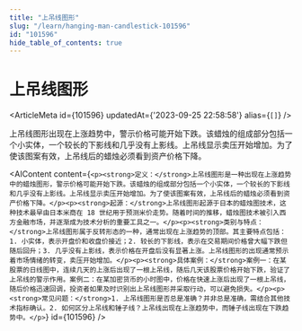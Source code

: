 ```yaml
---
title: "上吊线图形"
slug: "/learn/hanging-man-candlestick-101596"
id: "101596"
hide_table_of_contents: true
---
```



# 上吊线图形

<ArticleMeta id={101596} updatedAt={'2023-09-25 22:58:58'} alias={`[]`} />
<div className='border-solid border-b border-t-0 my-4 border-[var(--ifm-color-gray-300)]' />

上吊线图形出现在上涨趋势中，警示价格可能开始下跌。该蜡烛的组成部分包括一个小实体，一个较长的下影线和几乎没有上影线。上吊线显示卖压开始增加。为了使该图案有效，上吊线后的蜡烛必须看到资产价格下降。

<AIContent content={`<p><strong>定义：</strong>上吊线图形是一种出现在上涨趋势中的蜡烛图形，警示价格可能开始下跌。该蜡烛的组成部分包括一个小实体，一个较长的下影线和几乎没有上影线。上吊线显示卖压开始增加。为了使该图案有效，上吊线后的蜡烛必须看到资产价格下降。</p><p><strong>起源：</strong>上吊线图形起源于日本的蜡烛图技术，这种技术最早由日本米商在 18 世纪用于预测米价走势。随着时间的推移，蜡烛图技术被引入西方金融市场，并逐渐成为技术分析的重要工具之一。</p><p><strong>类别与特点：</strong>上吊线图形属于反转形态的一种，通常出现在上涨趋势的顶部。其主要特点包括：1. 小实体，表示开盘价和收盘价接近；2. 较长的下影线，表示在交易期间价格曾大幅下跌但随后回升；3. 几乎没有上影线，表示价格在开盘后没有显著上涨。上吊线图形的出现通常预示着市场情绪的转变，卖压开始增加。</p><p><strong>具体案例：</strong>案例一：在某股票的日线图中，连续几天的上涨后出现了一根上吊线，随后几天该股票价格开始下跌，验证了上吊线的警示作用。案例二：在某加密货币的小时图中，价格在快速上涨后出现了一根上吊线，随后价格迅速回调，投资者如果及时识别出上吊线图形并采取行动，可以避免损失。</p><p><strong>常见问题：</strong>1. 上吊线图形是否总是准确？并非总是准确，需结合其他技术指标确认。2. 如何区分上吊线和锤子线？上吊线出现在上涨趋势中，而锤子线出现在下跌趋势中。</p>`} id={101596} />
